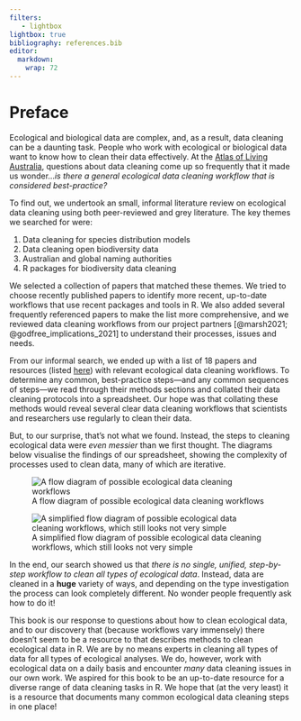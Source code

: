 ```yaml
---
filters:
   - lightbox
lightbox: true
bibliography: references.bib
editor: 
  markdown: 
    wrap: 72
---
```


# Preface {.unnumbered}

Ecological and biological data are complex, and, as a result, data
cleaning can be a daunting task. People who work with ecological or
biological data want to know how to clean their data effectively. At the
[Atlas of Living Australia](https://ala.org.au/), questions about data
cleaning come up so frequently that it made us wonder...*is there a
general ecological data cleaning workflow that is considered
best-practice?*

To find out, we undertook an small, informal literature review on ecological
data cleaning using both peer-reviewed and grey literature. The key themes we searched for were:

1.  Data cleaning for species distribution models
2.  Data cleaning open biodiversity data
3.  Australian and global naming authorities
4.  R packages for biodiversity data cleaning

We selected a collection of papers that matched these themes. We tried to
choose recently published papers to identify more recent,
up-to-date workflows that use recent packages and tools in R. We also added
several frequently referenced papers to make the list more
comprehensive, and we reviewed data cleaning workflows from our
project partners [@marsh2021; @godfree_implications_2021] to
understand their processes, issues and needs.

From our informal search, we ended up with a list of 18 papers
and resources (listed [here](LINK)) with relevant ecological data
cleaning workflows. To determine any common, best-practice steps—and any
common sequences of steps—we read through their methods sections and
collated their data cleaning protocols into a spreadsheet. Our hope was
that collating these methods would reveal several clear data cleaning
workflows that scientists and researchers use regularly to clean their
data.

```{=html}
<!--
All steps for acquiring and cleaning data were then looked at together
in order to understand what were essential steps, versus what was done
in certain use cases. We also investigated the order in which steps were
undertaken with the idea of developing a streamlined workflow. 
-->
```
But, to our surprise, that's not what we found. Instead, the steps to
cleaning ecological data were *even messier* than we first thought. The
diagrams below visualise the findings of our spreadsheet, showing the
complexity of processes used to clean data, many of which are iterative.

![A flow diagram of possible ecological data cleaning
workflows](images/complex_workflow.png)

![A simplified flow diagram of possible ecological data cleaning
workflows, which still looks not very
simple](images/simplified_workflow.png)

In the end, our search showed us that *there is no single, unified,
step-by-step workflow to clean all types of ecological data*. Instead,
data are cleaned in a **huge** variety of ways, and depending on the
type investigation the process can look completely different. No wonder
people frequently ask how to do it!

This book is our response to questions about how to clean ecological
data, and to our discovery that (because workflows vary immensely) there
doesn't seem to be a resource to that describes methods to clean
ecological data in R. We are by no means experts in cleaning all types
of data for all types of ecological analyses. We do, however, work with
ecological data on a daily basis and encounter *many* data cleaning
issues in our own work. We aspired for this book to be an up-to-date
resource for a diverse range of data cleaning tasks in R. We hope that
(at the very least) it is a resource that documents many common
ecological data cleaning steps in one place!
